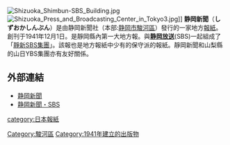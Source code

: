 [[File:Shizuoka_Shimbun-SBS_Building.jpg|thumb]]
[[File:Shizuoka_Press_and_Broadcasting_Center_in_Tokyo3.jpg|thumb]]]]
'''静岡新聞'''（'''しずおかしんぶん'''）是由静岡新聞社（本部:[[静岡市|静岡市]][[駿河區|駿河區]]）發行的一家地方[[報紙|報紙]]。創刊于1941年12月1日。是靜岡縣內第一大地方報。與'''[[静岡放送|静岡放送]]'''(SBS)一起組成了「[[靜新SBS集團|靜新SBS集團]]」。該報也是地方報紙中少有的保守派的報紙。靜岡新聞和山梨縣的山日YBS集團亦有友好關係。

== 外部連結 ==
*[https://web.archive.org/web/20070707152046/http://www.shizushin.com/ 静岡新聞]
*[https://web.archive.org/web/20070705025632/http://www.shizuokaonline.com/ 静岡新聞・SBS]
 
{{日本各大報紙}}

[[category:日本報紙|category:日本報紙]]
[[Category:駿河區|Category:駿河區]]
[[Category:1941年建立的出版物|Category:1941年建立的出版物]]